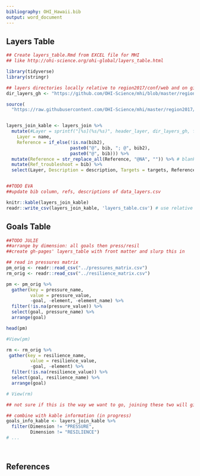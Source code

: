 ```yaml
---
bibliography: OHI_Hawaii.bib
output: word_document
---
```


## Layers Table

```r
## Create layers_table.Rmd from EXCEL file for MHI
## like http://ohi-science.org/ohi-global/layers_table.html

library(tidyverse)
library(stringr)

## layers directories locally relative to region2017/conf/web and on github
dir_layers_gh <- "https://github.com/OHI-Science/mhi/blob/master/region2017/layers"

source(
  "https://raw.githubusercontent.com/OHI-Science/mhi/master/region2017/conf/web/join_layers_csvs.R")


layers_join_kable <- layers_join %>%
  mutate(#Layer = sprintf("[%s](%s/%s)", header_layer, dir_layers_gh, filename),
    Layer = name,     
    Reference = if_else(!is.na(bib2), 
                        paste0("@", bib, "; @", bib2),
                        paste0("@", bib))) %>%
  mutate(Reference = str_replace_all(Reference, "@NA", "")) %>% # blanks if @NAs
  mutate(Ref_troubleshoot = bib) %>%
  select(Layer, Description = description, Targets = targets, Reference, Ref_troubleshoot)


##TODO EVA
##update bib column, refs, descriptions of data_layers.csv

knitr::kable(layers_join_kable)
readr::write_csv(layers_join_kable, 'layers_table.csv') # use relative filepath to this RMarkdown doc

```

## Goals Table

```r

##TODO JULIE
##arrange by dimension: all goals then press/resil
##create gh-pages' layers_table with front matter and slurp this in

## read in pressures matrix
pm_orig <- readr::read_csv("../pressures_matrix.csv")
rm_orig <- readr::read_csv("../resilience_matrix.csv")

pm <- pm_orig %>% 
  gather(key = pressure_name, 
         value = pressure_value, 
         -goal, -element, -element_name) %>%
  filter(!is.na(pressure_value)) %>%
  select(goal, pressure_name) %>%
  arrange(goal)

head(pm)

#View(pm)

rm <- rm_orig %>% 
 gather(key = resilience_name, 
         value = resilience_value, 
         -goal, -element) %>%
  filter(!is.na(resilience_value)) %>%
  select(goal, resilience_name) %>%
  arrange(goal)

# View(rm)

## not sure if this is the way we want to go, joining these two will give us a ton of different combinations, which isn't really what we want. 

## combine with kable information (in progress)
goals_info_kable <- layers_join_kable %>%
  filter(Dimension != "PRESSURE", 
         Dimension != "RESILIENCE")
# ...




```


## References

<!---
# Layer	| Description |	Dimension |	References |
#   ------|-------------|-----------|--------------|
#   [data_layers.csv's Data Layer @seltenrich_scaling_2016 |
# data_layers.csv's Brief Description |
#      Dimesntion |
#      Refs
--->

